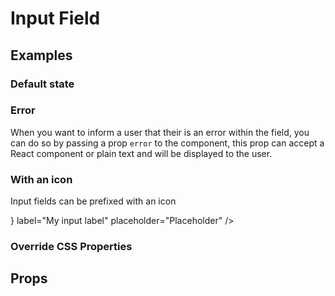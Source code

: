 
<Meta title="4. Form|Input Field" component={InputField} />

# Input Field

## Examples

### Default state

<Preview>
    <Story name="Default">
        <ThemeProvider>
            <InputField
                type="text"
                label="My input label"
                placeholder="Placeholder"
            />
        </ThemeProvider>
    </Story>
</Preview>

### Error

When you want to inform a user that their is an error within the field, you can do so by passing a prop `error` to the component, this prop can accept a React component or plain text and will be displayed to the user.

<Preview>
    <Story name="Input field error">
        <ThemeProvider>
            <InputField
                type="text"
                error="This is an error message passed in"
                label="My input label"
                placeholder="Placeholder"
            />
        </ThemeProvider>
    </Story>
</Preview>

### With an icon

Input fields can be prefixed with an icon

<Preview>
    <Story name="Input field icon">
        <ThemeProvider>
            <InputField
                icon={<Phone />}
                label="My input label"
                placeholder="Placeholder"
            />
        </ThemeProvider>
    </Story>
</Preview>

### Override CSS Properties

<Preview>
    <Story name="Override Width">
        <ThemeProvider>
            <InputField
                width="50px"
                color="red"
                type="text"
                label="KG"
                placeholder=""
            />
        </ThemeProvider>
    </Story>
</Preview>

## Props

<Props of={InputField} />
